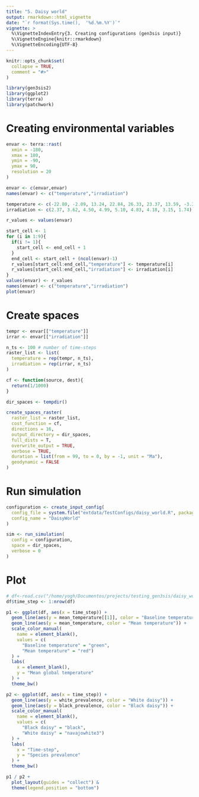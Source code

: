 ```yaml
---
title: "5. Daisy world"
output: rmarkdown::html_vignette
date: "`r format(Sys.time(),  '%d.%m.%Y')`"
vignette: >
  %\VignetteIndexEntry{3. Creating configurations (gen3sis input)}
  %\VignetteEngine{knitr::rmarkdown}
  %\VignetteEncoding{UTF-8}
---
```


```r
knitr::opts_chunk$set(
  collapse = TRUE,
  comment = "#>"
)
```

```r
library(gen3sis2)
library(ggplot2)
library(terra)
library(patchwork)
```

# Creating environmental variables

```r
envar <- terra::rast(
  xmin = -180,
  xmax = 180,
  ymin = -90,
  ymax = 90,
  resolution = 20
)

envar <- c(envar,envar)
names(envar) <- c("temperature","irradiation")

temperature <- c(-22.80, -2.09, 13.24, 22.84, 26.33, 23.37, 13.59, -3.36, -27.85)
irradiation <- c(2.37, 3.62, 4.50, 4.99, 5.10, 4.83, 4.18, 3.15, 1.74)

r_values <- values(envar)

start_cell <- 1
for (i in 1:9){
  if(i != 1){
    start_cell <- end_cell + 1
  }
  end_cell <- start_cell + (ncol(envar)-1)
  r_values[start_cell:end_cell,"temperature"] <- temperature[i]
  r_values[start_cell:end_cell,"irradiation"] <- irradiation[i]
}
values(envar) <- r_values
names(envar) <- c("temperature","irradiation")
plot(envar)
```

# Create spaces
```r

tempr <- envar[["temperature"]]
irrar <- envar[["irradiation"]]

n_ts <- 100 # number of time-steps
raster_list <- list(
  temperature = rep(tempr, n_ts),
  irradiation = rep(irrar, n_ts)
)

cf <- function(source, dest){
  return(1/1000)
}

dir_spaces <- tempdir()

create_spaces_raster(
  raster_list = raster_list,
  cost_function = cf,
  directions = 16,
  output_directory = dir_spaces,
  full_dists = T,
  overwrite_output = TRUE,
  verbose = TRUE,
  duration = list(from = 99, to = 0, by = -1, unit = "Ma"),
  geodynamic = FALSE
)
```

# Run simulation

```r

configuration <- create_input_config(
  config_file = system.file("extdata/TestConfigs/daisy_world.R", package="gen3sis2"), 
  config_name = "DaisyWorld"
)

sim <- run_simulation(
  config = configuration,
  space = dir_spaces,
  verbose = 0
)
```

# Plot

```r

# df<-read.csv("/home/yogh/Documentos/projects/testing_gen3sis/daisy_world/DaisyWorld/global_temperature.txt")
df$time_step <- 1:nrow(df)

p1 <- ggplot(df, aes(x = time_step)) +
  geom_line(aes(y = mean_temperature[[1]], color = "Baseline temperature")) +
  geom_line(aes(y = mean_temperature, color = "Mean temperature")) +
  scale_color_manual(
    name = element_blank(),
    values = c(
      "Baseline temperature" = "green",
      "Mean temperature" = "red")
  ) +
  labs(
    x = element_blank(),
    y = "Mean global temperature"
  ) +
  theme_bw()

p2 <- ggplot(df, aes(x = time_step)) +
  geom_line(aes(y = white_prevalence, color = "White daisy")) +
  geom_line(aes(y = black_prevalence, color = "Black daisy")) +
  scale_color_manual(
    name = element_blank(),
    values = c(
      "Black daisy" = "black",
      "White daisy" = "navajowhite3")
  ) +
  labs(
    x = "Time-step",
    y = "Species prevalence"
  ) + 
  theme_bw()

p1 / p2 + 
  plot_layout(guides = "collect") & 
  theme(legend.position = "bottom")
```

